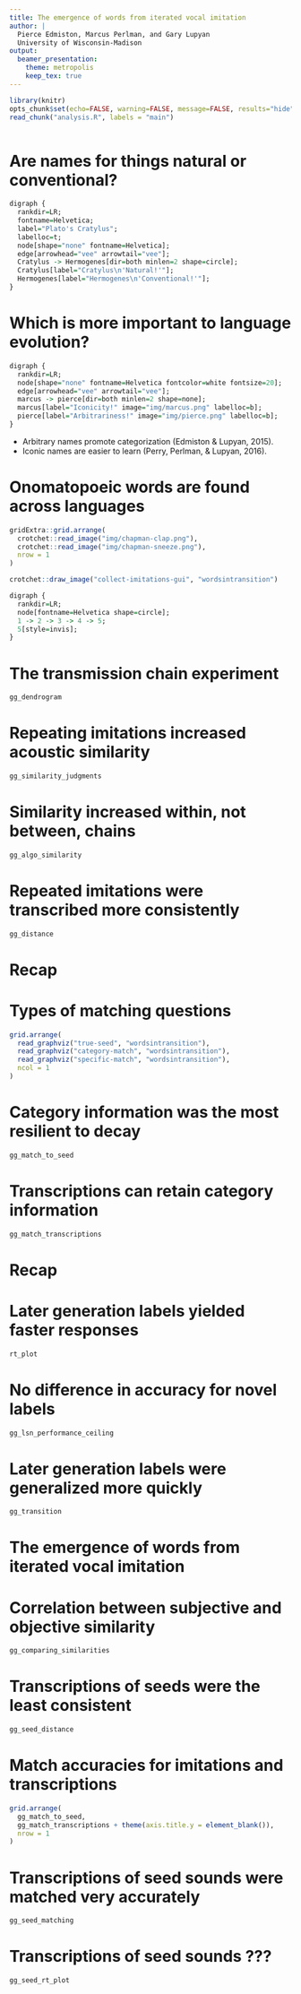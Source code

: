 ```yaml
---
title: The emergence of words from iterated vocal imitation
author: |
  Pierce Edmiston, Marcus Perlman, and Gary Lupyan  
  University of Wisconsin-Madison
output:
  beamer_presentation:
    theme: metropolis
    keep_tex: true
---
```


```r
library(knitr)
opts_chunk$set(echo=FALSE, warning=FALSE, message=FALSE, results="hide", cache=TRUE)
read_chunk("analysis.R", labels = "main")
```

```r
```

# Are names for things natural or conventional?

```r
digraph {
  rankdir=LR;
  fontname=Helvetica;
  label="Plato's Cratylus";
  labelloc=t;
  node[shape="none" fontname=Helvetica];
  edge[arrowhead="vee" arrowtail="vee"];
  Cratylus -> Hermogenes[dir=both minlen=2 shape=circle];
  Cratylus[label="Cratylus\n'Natural!'"];
  Hermogenes[label="Hermogenes\n'Conventional!'"];
}
```

<!--
I want to start with a very old question about language, and
about where names come from, and that is,
are names for things natural or are they conventional?

Are some names better than others, or
are all names created equal and to some extent interchangeable?

This is a question that Plato explored in his _Cratylus_ dialogue. The
dialogue is an argument between Cratylus and Hermogenes.

Cratylus argued that names are not arbitrarily decided because some names seem
better or more natural than others.

Hermogenes argued the exact opposite,
that only convention could determine which names are used to designate
which objects.

The dialogue goes on to argue that both views are wrong in the extremes,
but lucky for us, they didn't solve it, and this question has been
the topic of much discussion for many hundreds of years.
-->

# Which is more important to language evolution?

```r
digraph {
  rankdir=LR;
  node[shape="none" fontname=Helvetica fontcolor=white fontsize=20];
  edge[arrowhead="vee" arrowtail="vee"];
  marcus -> pierce[dir=both minlen=2 shape=none];
  marcus[label="Iconicity!" image="img/marcus.png" labelloc=b];
  pierce[label="Arbitrariness!" image="img/pierce.png" labelloc=b];
}
```

- Arbitrary names promote categorization (Edmiston & Lupyan, 2015).
- Iconic names are easier to learn (Perry, Perlman, & Lupyan, 2016).

<!--
I bring this up because it's reminiscent of a similar dialogue I
had with Marcus Perlman, back when we started this project.

The debate we had was this:

Which is a more important contributor to language evolution?
Iconicity,
or what Plato might have called the "naturalness of some names",
or arbitrariness,
the idea that words do not have to resemble their meanings?

In the past, I've argued for the arbitrariness side of this equation.
What I've said is that
the reason language is so advantageous
is not because it allows us to refer to specific things,
but that it allows us to form categories,
irrespective of the individual members.

Through arbitrariness, you get categorization and symbolic reasoning.

Marcus believes something a little different. He thinks that the
widespread belief that languages today are entirely arbitrary was bogus.
In fact, iconicity pervades languages, even ones like English and
Spanish that are thought to be arbitrary.

The reason widespreaad iconicity would be important for language evolution
is that iconic names may be easier to learn.
In a project with Lynn Perry,
they found was that words that were rated
as more iconic were also learned earlier in a child's life.

So we needed a way to settle our debate, and we decided to do
an experiment.
-->

# Onomatopoeic words are found across languages

```r
gridExtra::grid.arrange(
  crotchet::read_image("img/chapman-clap.png"),
  crotchet::read_image("img/chapman-sneeze.png"),
  nrow = 1
)
```

```r
crotchet::draw_image("collect-imitations-gui", "wordsintransition")
```

```r
digraph {
  rankdir=LR;
  node[fontname=Helvetica shape=circle];
  1 -> 2 -> 3 -> 4 -> 5;
  5[style=invis];
}
```

# The transmission chain experiment

```r
gg_dendrogram
```

<!----------------------------------------------------------------------------->

# Repeating imitations increased acoustic similarity

```r
gg_similarity_judgments
```

# Similarity increased within, not between, chains

```r
gg_algo_similarity
```

# Repeated imitations were transcribed more consistently

```r
gg_distance
```

<!----------------------------------------------------------------------------->

# Recap

# Types of matching questions

```r
grid.arrange(
  read_graphviz("true-seed", "wordsintransition"),
  read_graphviz("category-match", "wordsintransition"),
  read_graphviz("specific-match", "wordsintransition"),
  ncol = 1
)
```

# Category information was the most resilient to decay

```r
gg_match_to_seed
```

# Transcriptions can retain category information

```r
gg_match_transcriptions
```

<!----------------------------------------------------------------------------->

# Recap

# Later generation labels yielded faster responses

```r
rt_plot
```

# No difference in accuracy for novel labels

```r
gg_lsn_performance_ceiling
```

# Later generation labels were generalized more quickly

```r
gg_transition
```

# The emergence of words from iterated vocal imitation

<!----------------------------------------------------------------------------->

# Correlation between subjective and objective similarity

```r
gg_comparing_similarities
```

# Transcriptions of seeds were the least consistent

```r
gg_seed_distance
```

# Match accuracies for imitations and transcriptions

```r
grid.arrange(
  gg_match_to_seed,
  gg_match_transcriptions + theme(axis.title.y = element_blank()),
  nrow = 1
)
```

# Transcriptions of seed sounds were matched very accurately

```r
gg_seed_matching
```

# Transcriptions of seed sounds ???

```r
gg_seed_rt_plot
```
